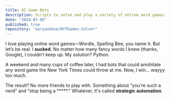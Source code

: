 ```yaml
---
title: AI Game Bots
description: Scripts to solve and play a variety of online word games.
date: "2024-07-05"
published: true
repository: "aaryandave/NYTGames-Solver"
---
```


I love playing online word games—Wordle, Spelling Bee, you name it. But let’s be real: I **sucked**. No matter how many fancy words I knew (thanks, Google), I couldn’t keep up. My solution? Python.

A weekend and many cups of coffee later, I had bots that could annihilate any word game the New York Times could throw at me. Now, I win... _wayyy_ too much.

The result? No more friends to play with. Something about “you're such a nerd” and “stop being a *****.” Whatever, it's called __strategic automation__.
